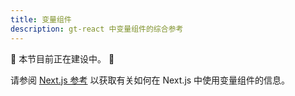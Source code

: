 ```yaml
---
title: 变量组件
description: gt-react 中变量组件的综合参考
---
```

🚧 本节目前正在建设中。 🚧

请参阅 [Next.js 参考](/docs/next/reference/using-variable-components) 以获取有关如何在 Next.js 中使用变量组件的信息。